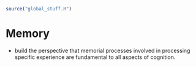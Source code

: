 ```r
source("global_stuff.R")
```

# Memory 


- build the perspective that memorial processes involved in processing specific experience are fundamental to all aspects of cognition.
